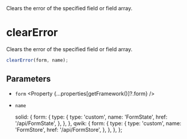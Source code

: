 
<Title>clearError</Title>
<Description>
  Clears the error of the specified field or field array.
</Description>

# clearError

Clears the error of the specified field or field array.

```ts
clearError(form, name);
```

## Parameters

- `form` <Property {...properties[getFramework()]?.form} />
- `name` <Property type="string" />

  solid: {
    form: {
      type: {
        type: 'custom',
        name: 'FormState',
        href: '/api/FormState',
      },
    },
  },
  qwik: {
    form: {
      type: {
        type: 'custom',
        name: 'FormStore',
        href: '/api/FormStore',
      },
    },
  },
};
